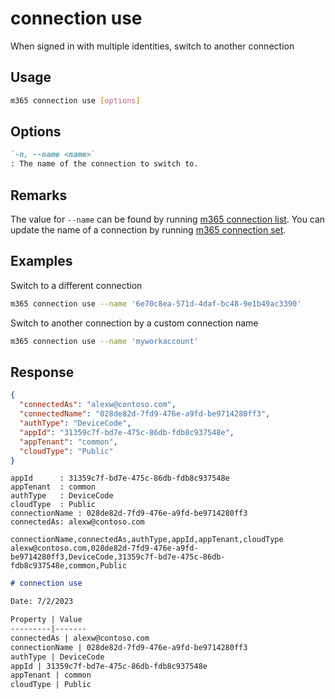 
# connection use

When signed in with multiple identities, switch to another connection

## Usage

```sh
m365 connection use [options]
```

## Options

```md definition-list
`-n, --name <name>`
: The name of the connection to switch to.
```

<Global />

## Remarks

The value for `--name` can be found by running [m365 connection list](connection-list.mdx). You can update the name of a connection by running [m365 connection set](connection-set.mdx). 

## Examples

Switch to a different connection

```sh
m365 connection use --name '6e70c8ea-571d-4daf-bc48-9e1b49ac3390'
```

Switch to another connection by a custom connection name

```sh
m365 connection use --name 'myworkaccount'
```

## Response

<Tabs>
  <TabItem value="JSON">

  ```json
  {
    "connectedAs": "alexw@contoso.com",
    "connectedName": "028de82d-7fd9-476e-a9fd-be9714280ff3",
    "authType": "DeviceCode",
    "appId": "31359c7f-bd7e-475c-86db-fdb8c937548e",
    "appTenant": "common",
    "cloudType": "Public"
  }
  ```

  </TabItem>
  <TabItem value="Text">

  ```text
  appId      : 31359c7f-bd7e-475c-86db-fdb8c937548e
  appTenant  : common
  authType   : DeviceCode
  cloudType  : Public
  connectionName : 028de82d-7fd9-476e-a9fd-be9714280ff3
  connectedAs: alexw@contoso.com
  ```

  </TabItem>
  <TabItem value="CSV">

  ```csv
  connectionName,connectedAs,authType,appId,appTenant,cloudType
  alexw@contoso.com,028de82d-7fd9-476e-a9fd-be9714280ff3,DeviceCode,31359c7f-bd7e-475c-86db-fdb8c937548e,common,Public
  ```

  </TabItem>
  <TabItem value="Markdown">

  ```md
  # connection use

  Date: 7/2/2023

  Property | Value
  ---------|-------
  connectedAs | alexw@contoso.com
  connectionName | 028de82d-7fd9-476e-a9fd-be9714280ff3
  authType | DeviceCode
  appId | 31359c7f-bd7e-475c-86db-fdb8c937548e
  appTenant | common
  cloudType | Public
  ```

  </TabItem>
</Tabs>

